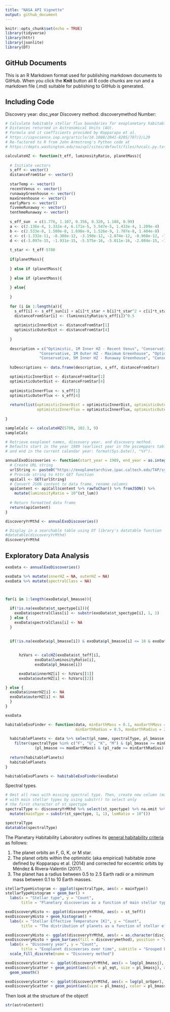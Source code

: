 ```yaml
---
title: "NASA API Vignette"
output: github_document
---
```


```r
knitr::opts_chunk$set(echo = TRUE)
library(tidyverse)
library(httr)
library(jsonlite)
library(DT)
```

## GitHub Documents

This is an R Markdown format used for publishing markdown documents to GitHub. When you click the **Knit** button all R code chunks are run and a markdown file (.md) suitable for publishing to GitHub is generated.

## Including Code

Discovery year: disc_year
Discovery method: discoverymethod
Number:

```r
# Calculate habitable stellar flux boundaries for exoplanetary habitable zones. 
# Distances returned in Astronomical Units (AU).
# Formula and it coefficients provided by Kopparapu et al.
# https://iopscience.iop.org/article/10.1088/2041-8205/787/2/L29
# Re-factored to R from John Armstrong's Python code at
# https://depts.washington.edu/naivpl/sites/default/files/hzcalc.py.txt

calculateHZ <- function(t_eff, luminosityRatio, planetMass){
  
  # Initiate vectors
  s_eff <- vector()
  distanceFromStar <- vector()
  
  starTemp <- vector()
  recentVenus <- vector()
  runawayGreenhouse <- vector()
  maxGreenhouse <- vector()
  earlyMars <- vector()
  fivemeRunaway <- vector()
  tenthmeRunaway <- vector()
  
  s_eff_sun  = c(1.776, 1.107, 0.356, 0.320, 1.188, 0.99)
  a <- c(2.136e-4, 1.332e-4, 6.171e-5, 5.547e-5, 1.433e-4, 1.209e-4)
  b <- c(2.533e-8, 1.580e-8, 1.698e-9, 1.526e-9, 1.707e-8, 1.404e-8)
  c <- c(-1.332e-11, -8.308e-12, -3.198e-12, -2.874e-12, -8.968e-12, -7.418e-12)
  d <- c(-3.097e-15, -1.931e-15, -5.575e-16, -5.011e-16, -2.084e-15, -1.713e-15)
  
  t_star <- t_eff-5780
  
  if(planetMass){
    
  } else if (planetMass){
    
  } else if (planetMass){
    
  } else{
    
  }
  
  for (i in 1:length(a)){
    s_eff[i] <- s_eff_sun[i] + a[i]*t_star + b[i]*t_star^2 + c[i]*t_star^3 + d[i]*t_star^4
    distanceFromStar[i] <- (luminosityRatio/s_eff[i])^0.5
    
    optimisticInnerDist <- distanceFromStar[1]
    optimisticOuterDist <- distanceFromStar[4]
  
  }
  
  description = c("Optimistic, 1M Inner HZ - Recent Venus", "Conservative, 1M Inner HZ - Runaway Greenhouse",
               "Conservative, 1M Outer HZ - Maximum Greenhouse", "Optimistic, 1M Outer HZ - Early Mars",
               "Conservative, 5M Inner HZ - Runaway Greenhouse", "Conservative, 0.1M Inner HZ - Runaway Greenhouse")
  
  hzDescriptions <- data.frame(description, s_eff, distanceFromStar)

  optimisticInnerDist <- distanceFromStar[1]
  optimisticOuterDist <- distanceFromStar[4]
  
  optimisticInnerFlux <- s_eff[1]
  optimisticOuterFlux <- s_eff[4]
  
  return(list(optimisticInnerDist = optimisticInnerDist, optimisticOuterDist = optimisticOuterDist, 
              optimisticInnerFlux = optimisticInnerFlux, optimisticOuterFlux = optimisticOuterFlux))
  
}

sampleCalc <- calculateHZ(5780, 102.3, 9)
sampleCalc
```



```r
# Retrieve exoplanet names, discovery year, and discovery method.
# Defaults start in the year 1989 (earliest year in the pscomppars table)
# and end in the current calendar year: format(Sys.Date(), "%Y").

annualExoDiscoveries <- function(start_year = 1989, end_year = as.integer(format(Sys.Date(), "%Y")), include_controversial = 0){
  # Create URL string
  urlString <- paste0("https://exoplanetarchive.ipac.caltech.edu/TAP/sync?query=select+pl_name,disc_year,discoverymethod,pl_orbper,pl_rade,pl_bmasse,pl_radj,pl_bmassj,pl_eqt,st_spectype,st_teff,st_lum,pl_controv_flag,pl_orbeccen,pl_orbsmax+from+pscomppars+where+disc_year+between+", start_year, "+and+", end_year, "+and+pl_controv_flag+=+", include_controversial, "&format=json")
  # Provide string to httr GET function
  apiCall <- GET(urlString)
  # Convert JSON content to data frame, rename columns
  apiContent <- apiCall$content %>% rawToChar() %>% fromJSON() %>%
    mutate(luminosityRatio = 10^(st_lum)) 
  
  # Return formatted data frame
  return(apiContent)
}

discoveryYrMthd <- annualExoDiscoveries()

# Display in a searchable table using DT library's datatable function
#datatable(discoveryYrMthd)
discoveryYrMthd
```

## Exploratory Data Analysis

```r

exoData <- annualExoDiscoveries()

exoData %>% mutate(innerHZ = NA, outerHZ = NA)
exoData %>% mutate(spectralClass = NA)



for(i in 1:length(exoData$pl_bmasse)){
  
  if(!is.na(exoData$st_spectype[i])){
    exoData$spectralClass[i] <- substr(exoData$st_spectype[i], 1, 1)
  } else {
    exoData$spectralClass[i] <- NA
  }
  
  
  if(!is.na(exoData$pl_bmasse[i]) & exoData$pl_bmasse[i] <= 10 & exoData$pl_bmasse[i] >= 0.1) {
    

      hzVars <- calcHZ(exoData$st_teff[i], 
             exoData$luminosityRatio[i],
             exoData$pl_bmasse[i])

      exoData$innerHZ[i] <- hzVars[[1]]
      exoData$outerHZ[i] <- hzVars[[2]]

} else {
  exoData$innerHZ[i] <- NA
  exoData$outerHZ[i] <- NA
  }
}

exoData
```

```r

habitableExoFinder <- function(data, minEarthMass = 0.1, maxEarthMass = 10, 
                               minEarthRadius = 0.5, maxEarthRadius = 2.5){
  
  habitablePlanets <- data %>% select(pl_name, spectralType, pl_bmasse, pl_rade) %>% 
    filter(spectralType %in% c("F", "G", "K", "M") & (pl_bmasse >= minEarthMass) &
             (pl_bmasse <= maxEarthMass) & (pl_rade >= minEarthRadius) & (pl_rade <= maxEarthRadius))
  
  return(habitablePlanets)
  habitablePlanets
}

habitableExoPlanets <- habitableExoFinder(exoData)

```

Spectral types.

```r
# Omit all rows with missing spectral type. Then, create new column (mainType) 
# with main stellar types by using substr() to select only 
# the first character of st_spectype
spectralType <- discoveryYrMthd %>% select(st_spectype) %>% na.omit %>% 
  mutate(mainType = substr(st_spectype, 1, 1), lumRatio = 10^())

spectralType
datatable(spectralType)
```

The Planetary Habitability Laboratory outlines its [general habitability criteria](http://phl.upr.edu/projects/habitable-exoplanets-catalog/methods) as follows:

1. The planet orbits an F, G, K, or M star.
2. The planet orbits within the optimistic (aka empirical) habitable zone defined by Kopparapu et al. (2014) and corrected for eccentric orbits by Méndez & Rivera-Valentín (2017).
3. The planet has a radius between 0.5 to 2.5 Earth radii or a minimum mass between 0.1 to 10 Earth masses.


```r
stellarTypeHistogram <- ggplot(spectralType, aes(x = mainType))
stellarTypeHistogram + geom_bar() +
  labs(x = "Stellar type", y = "Count",
       title = "Planetary discoveries as a function of main stellar type") 
```

```r
exoDiscoveryHisto <- ggplot(discoveryYrMthd, aes(x = st_teff))
exoDiscoveryHisto + geom_histogram() +
  labs(x = "Stellar Effective Temperature [K]", y = "Count",
       title = "The distribution of planets as a function of stellar effective temperature") 
```


```r
exoDiscoveryHisto <- ggplot(discoveryYrMthd, aes(x = as.character(disc_year)))
exoDiscoveryHisto + geom_bar(aes(fill = discoverymethod), position = "dodge", alpha = 0.5) +
  labs(x = "Discovery year", y = "Count",
       title = "Exoplanet discoveries over time", subtitle = "Grouped by discovery method") +
  scale_fill_discrete(name = "Discovery method")
```

```r
exoDiscoveryScatter <- ggplot(discoveryYrMthd, aes(x = log(pl_bmassj), y = pl_radj))
exoDiscoveryScatter + geom_point(aes(col = pl_eqt, size = pl_bmassj), alpha = 0.6) +
  geom_smooth()
```


```r
exoDiscoveryScatter <- ggplot(discoveryYrMthd, aes(x = log(pl_orbper), y = pl_orbeccen))
exoDiscoveryScatter + geom_point(aes(size = pl_bmassj, color = pl_bmassj), alpha = 0.6, position = "jitter")
```



Then look at the structure of the object!

```r
str(astroContent)
```


